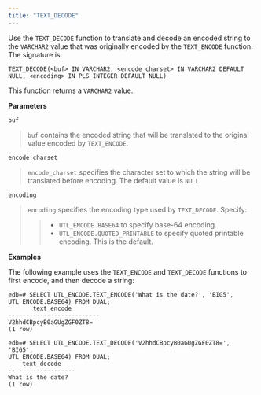 ```yaml
---
title: "TEXT_DECODE"
---
```


Use the `TEXT_DECODE` function to translate and decode an encoded string to the `VARCHAR2` value that was originally encoded by the `TEXT_ENCODE` function. The signature is:

```text
TEXT_DECODE(<buf> IN VARCHAR2, <encode_charset> IN VARCHAR2 DEFAULT
NULL, <encoding> IN PLS_INTEGER DEFAULT NULL)
```

This function returns a `VARCHAR2` value.

**Parameters**

`buf`

> `buf` contains the encoded string that will be translated to the original value encoded by `TEXT_ENCODE`.

`encode_charset`

> `encode_charset` specifies the character set to which the string will be translated before encoding. The default value is `NULL`.

`encoding`

> `encoding` specifies the encoding type used by `TEXT_DECODE`. Specify:
>
> > -   `UTL_ENCODE.BASE64` to specify base-64 encoding.
> > -   `UTL_ENCODE.QUOTED_PRINTABLE` to specify quoted printable encoding. This is the default.

**Examples**

The following example uses the `TEXT_ENCODE` and `TEXT_DECODE` functions to first encode, and then decode a string:

```text
edb=# SELECT UTL_ENCODE.TEXT_ENCODE('What is the date?', 'BIG5',
UTL_ENCODE.BASE64) FROM DUAL;
       text_encode
--------------------------
V2hhdCBpcyB0aGUgZGF0ZT8=
(1 row)

edb=# SELECT UTL_ENCODE.TEXT_DECODE('V2hhdCBpcyB0aGUgZGF0ZT8=', 'BIG5',
UTL_ENCODE.BASE64) FROM DUAL;
    text_decode
-------------------
What is the date?
(1 row)
```
